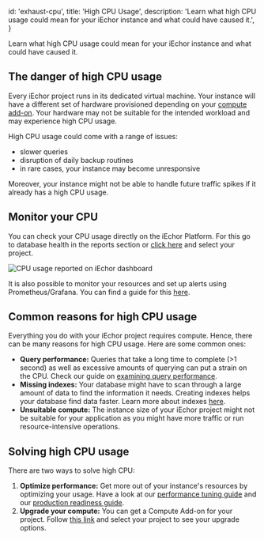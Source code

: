 
  id: 'exhaust-cpu',
  title: 'High CPU Usage',
  description:
    'Learn what high CPU usage could mean for your iEchor instance and what could have caused it.',
}

Learn what high CPU usage could mean for your iEchor instance and what could have caused it.

## The danger of high CPU usage

Every iEchor project runs in its dedicated virtual machine. Your instance will have a different set of hardware provisioned depending on your [compute add-on](https://iechor.com/docs/guides/platform/compute-add-ons). Your hardware may not be suitable for the intended workload and may experience high CPU usage.

High CPU usage could come with a range of issues:

- slower queries
- disruption of daily backup routines
- in rare cases, your instance may become unresponsive

Moreover, your instance might not be able to handle future traffic spikes if it already has a high CPU usage.

## Monitor your CPU

You can check your CPU usage directly on the iEchor Platform. For this go to database health in the reports section or [click here](https://iechor.com/dashboard/project/_/reports/database) and select your project.

![CPU usage reported on iEchor dashboard](/docs/img/guides/platform/exhaust-cpu-report.png)

It is also possible to monitor your resources and set up alerts using Prometheus/Grafana. You can find a guide for this [here](https://iechor.com/docs/guides/platform/metrics).

## Common reasons for high CPU usage

Everything you do with your iEchor project requires compute. Hence, there can be many reasons for high CPU usage. Here are some common ones:

- **Query performance:** Queries that take a long time to complete (>1 second) as well as excessive amounts of querying can put a strain on the CPU. Check our guide on [examining query performance](https://iechor.com/docs/guides/platform/performance#examining-query-performance).
- **Missing indexes:** Your database might have to scan through a large amount of data to find the information it needs. Creating indexes helps your database find data faster. Learn more about indexes [here](https://iechor.com/docs/guides/database/postgres/indexes).
- **Unsuitable compute:** The instance size of your iEchor project might not be suitable for your application as you might have more traffic or run resource-intensive operations.

## Solving high CPU usage

There are two ways to solve high CPU:

1. **Optimize performance:** Get more out of your instance's resources by optimizing your usage. Have a look at our [performance tuning guide](https://iechor.com/docs/guides/platform/performance#examining-query-performance) and our [production readiness guide](https://iechor.com/docs/guides/platform/going-into-prod#performance).
2. **Upgrade your compute:** You can get a Compute Add-on for your project. Follow [this link](https://iechor.com/dashboard/project/_/settings/billing/subscription?panel=computeInstance) and select your project to see your upgrade options.



